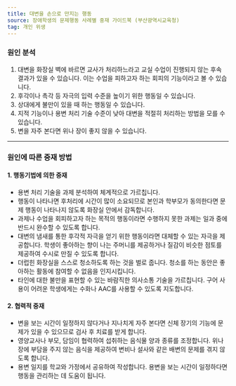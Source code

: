 ```yaml
---
title: 대변을 손으로 만지는 행동
source: 장애학생의 문제행동 사례별 중재 가이드북 (부산광역시교육청)
tag: 개인 위생
---
```


### 원인 분석

1. 대변을 화장실 벽에 바르면 교사가 처리하느라고 교실 수업이 진행되지 않는 후속 결과가 있을 수 있습니다. 이는 수업을 피하고자 하는 회피의 기능이라고 볼 수 있습니다.
2. 후각이나 촉각 등 자극의 입력 수준을 높이기 위한 행동일 수 있습니다.
3. 상대에게 불만이 있을 때 하는 행동일 수 있습니다.
4. 지적 기능이나 용변 처리 기술 수준이 낮아 대변을 적절히 처리하는 방법을 모를 수 있습니다.
5. 변을 자주 본다면 위나 장이 좋지 않을 수 있습니다.

---

### 원인에 따른 중재 방법

#### 1. 행동기법에 의한 중재

- 용변 처리 기술을 과제 분석하여 체계적으로 가르칩니다.
- 행동이 나타나면 후처리에 시간이 많이 소요되므로 본인과 학부모가 동의한다면 문제 행동이 나타나지 않도록 화장실 안에서 감독합니다.
- 과제나 수업을 회피하고자 하는 목적의 행동이라면 수행하지 못한 과제는 일과 중에 반드시 완수할 수 있도록 합니다.
- 대변의 냄새를 통한 후각적 자극을 얻기 위한 행동이라면 대체할 수 있는 자극을 제공합니다. 학생이 좋아하는 향이 나는 주머니를 제공하거나 질감이 비슷한 점토를 제공하여 수시로 만질 수 있도록 합니다.
- 더럽힌 화장실을 스스로 청소하도록 하는 것을 벌로 줍니다. 청소를 하는 동안은 좋아하는 활동에 참여할 수 없음을 인지시킵니다.
- 타인에 대한 불만을 표현할 수 있는 바람직한 의사소통 기술을 가르칩니다. 구어 사용이 어려운 학생에게는 수화나 AAC를 사용할 수 있도록 지도합니다.

#### 2. 협력적 중재

- 변을 보는 시간이 일정하지 않다거나 지나치게 자주 본다면 신체 장기의 기능에 문제가 있을 수 있으므로 검사 후 치료를 받게 합니다.
- 영양교사나 부모, 담임이 협력하여 섭취하는 음식물 양과 종류를 조정합니다. 위나 장에 부담을 주지 않는 음식을 제공하여 변비나 설사와 같은 배변의 문제를 겪지 않도록 합니다.
- 용변 일지를 학교와 가정에서 공유하여 작성합니다. 용변을 보는 시간이 일정하다면 행동을 관리하는 데 도움이 됩니다.
